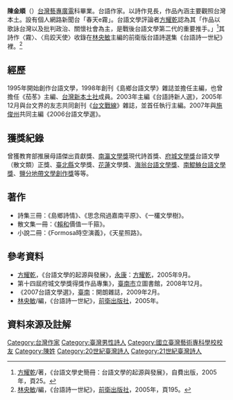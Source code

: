'''陳金順'''（{{bd|1966年}}）[[台灣藝專|台灣藝專]][[廣電|廣電]]科畢業。台語作家。以詩作見長，作品內涵主要觀照台灣本土。設有個人網路新聞台「春天e霧」。台語文學評論者[[方耀乾|方耀乾]]認為其「作品以歌詠台灣以及批判政治、關懷社會為主，是戰後台語文學第二代的重要推手。」<ref>[[方耀乾|方耀乾]]/著，《台語文學史簡冊：台語文學的起源與發展》，自費出版，2005年，頁25。</ref>其詩作〈霧〉、〈烏跤天使〉收錄在[[林央敏|林央敏]]主編的前衛版台語詩選集《台語詩一世紀》裡。<ref>[[林央敏|林央敏]]/編，《台語詩一世紀》，[[前衛出版社|前衛出版社]]，2005年，頁195。</ref>

==經歷==
1995年開始創作台語文學，1998年創刊《島鄉台語文學》雜誌並擔任主編，也曾擔任《茄苳》主編、[[台灣新本土社|台灣新本土社]]成員。2003年主編《台語詩新人選》，2005年12月與台文界的友志共同創刊《[[台文戰線|台文戰線]]》雜誌，並首任執行主編。2007年與[[施俊州|施俊州]]共同主編《2006台語文學選》。

==獲獎紀錄==
曾獲教育部推展母語傑出貢獻獎、[[南瀛文學獎|南瀛文學獎]]現代詩首獎、[[府城文學獎|府城文學獎]]台語文學（散文類）正獎、[[新北市|臺北縣]]文學獎、[[花蓮縣|花蓮]]文學獎、[[海翁台語文學獎|海翁台語文學獎]]、[[南鯤鯓台語文學獎|南鯤鯓台語文學獎]]、[[鹽分地帶文學創作獎|鹽分地帶文學創作獎]]等等。

==著作==
*詩集三冊：《島鄉詩情》、《思念飛過嘉南平原》、《一欉文學樹》。
*散文集一冊：《[[賴和|賴和]]價值一千箍》。
*小說二冊：《Formosa時空演義》，《天星照路》。

==參考資料==
*[[方耀乾|方耀乾]]，《台語文學的起源與發展》，[[永康區|永康]]：[[方耀乾|方耀乾]]，2005年9月。
*第十四屆府城文學獎得獎作品專集》，[[臺南市|臺南市]]立圖書館，2008年12月。
*《2007台語文學選》，[[臺南市|臺南]]：開朗雜誌，2009年2月。
*[[林央敏|林央敏]]/編，《台語詩一世紀》，[[前衛出版社|前衛出版社]]，2005年。

==資料來源及註解==
<references />

[[Category:台灣作家|Category:台灣作家]]
[[Category:臺灣男性詩人|Category:臺灣男性詩人]]
[[Category:國立臺灣藝術專科學校校友|Category:國立臺灣藝術專科學校校友]]
[[Category:陳姓|Category:陳姓]]
[[Category:20世紀臺灣詩人|Category:20世紀臺灣詩人]]
[[Category:21世紀臺灣詩人|Category:21世紀臺灣詩人]]
